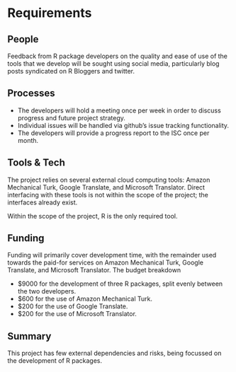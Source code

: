 # Requirements
<!-- 
An idea of what is required to make the project actually happen
-->

## People
<!--
Who needs to be involved, what's the proposed structure, what will it take to get their involvement?
-->

Feedback from R package developers on the quality and ease of use of the tools that we develop will be sought using social media, particularly blog posts syndicated on R Bloggers and twitter.

## Processes
<!-- 
What processes need to be put in place e.g. codes of conduct, regular ISC meetings, handover to the community at large?
-->

- The developers will hold a meeting once per week in order to discuss progress and future project strategy. 
- Individual issues will be handled via github's issue tracking functionality.
- The developers will provide a progress report to the ISC once per month.


## Tools & Tech
<!--
What is going to be needed to deliver this project? 

Will cloud computing be used - if yes are there are necessary components that will be deciding factors between providers?

Are there tools or tech that don't exist that will be produced to facilitate the project?
-->

The project relies on several external cloud computing tools: Amazon Mechanical Turk, Google Translate, and Microsoft Translator.  Direct interfacing with these tools is not within the scope of the project; the interfaces already exist.

Within the scope of the project, R is the only required tool.

## Funding
<!-- 
[TO DO] THE GUIDANCE IS PRETTY UNCLEAR, ESP IN LIGHT OF GABOR'S PROPOSAL VS AWARD SIZE

-->

Funding will primarily cover development time, with the remainder used towards the paid-for services on Amazon Mechanical Turk, Google Translate, and Microsoft Translator.  The budget breakdown

- $9000 for the development of three R packages, split evenly between the two developers.
- $600 for the use of Amazon Mechanical Turk.
- $200 for the use of Google Translate.
- $200 for the use of Microsoft Translator.

## Summary
<!--
A summary of the requirements that contextualises the costs
-->

This project has few external dependencies and risks, being focussed on the development of R packages.
